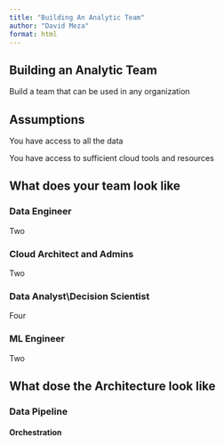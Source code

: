 ```yaml
---
title: "Building An Analytic Team"
author: "David Meza"
format: html
---
```


## Building an Analytic Team

Build a team that can be used in any organization

## Assumptions

You have access to all the data

You have access to sufficient cloud tools and resources

## What does your team look like

### Data Engineer

Two

### Cloud Architect and Admins

Two

### Data Analyst\\Decision Scientist

Four

### ML Engineer

Two

## What dose the Architecture look like

### Data Pipeline

#### Orchestration

